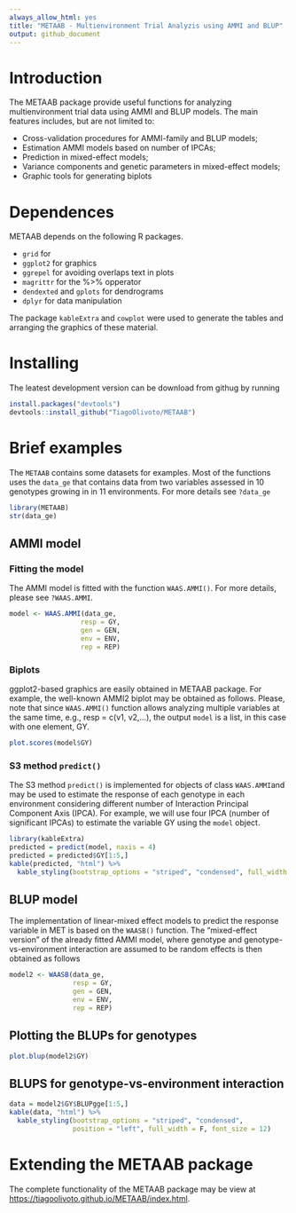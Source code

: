 ```yaml
---
always_allow_html: yes
title: "METAAB - Multienvironment Trial Analyzis using AMMI and BLUP"
output: github_document
---
```


<!-- README.md is generated from README.Rmd. Please edit that file -->

# Introduction
The METAAB package provide useful functions for analyzing multienvironment trial data using AMMI and BLUP models. The main features includes, but are not limited to:

* Cross-validation procedures for AMMI-family and BLUP models;
* Estimation AMMI models based on number of IPCAs;
* Prediction in mixed-effect models;
* Variance components and genetic parameters in mixed-effect models;
* Graphic tools for generating biplots


# Dependences

METAAB depends on the following R packages.

* `grid` for 
* `ggplot2` for graphics
* `ggrepel` for avoiding overlaps text in plots
* `magrittr` for the %>% opperator
* `dendexted` and `gplots` for dendrograms
* `dplyr` for data manipulation

The package `kableExtra` and `cowplot` were used to generate the tables and arranging the graphics of these material.

# Installing

The leatest development version can be download from githug by running
```r
install.packages("devtools")
devtools::install_github("TiagoOlivoto/METAAB")
```

# Brief examples

The `METAAB` contains some datasets for examples. Most of the functions uses the `data_ge` that contains data from two variables assessed in 10 genotypes growing in in 11 environments. For more details see `?data_ge`

```r
library(METAAB)
str(data_ge)
```


## AMMI model
### Fitting the model
The AMMI model is fitted with the function `WAAS.AMMI()`. For more details, please see `?WAAS.AMMI`.

```r
model <- WAAS.AMMI(data_ge,
                  resp = GY,
                  gen = GEN,
                  env = ENV,
                  rep = REP)
```

### Biplots

ggplot2-based graphics are easily obtained in METAAB package. For example, the well-known AMMI2 biplot may be obtained as follows. Please, note that since `WAAS.AMMI()` function allows analyzing multiple variables at the same time, e.g., resp = c(v1, v2,...), the output `model` is a list, in this case with one element, GY.

```r
plot.scores(model$GY)
```

### S3 method `predict()`
The S3 method `predict()` is implemented for objects of class `WAAS.AMMI`and may be used to estimate the response of each genotype in each environment considering different number of Interaction Principal Component Axis (IPCA). For example, we will use four IPCA (number of significant IPCAs) to estimate the variable GY using the `model` object.

```r
library(kableExtra)
predicted = predict(model, naxis = 4)
predicted = predicted$GY[1:5,]
kable(predicted, "html") %>%
  kable_styling(bootstrap_options = "striped", "condensed", full_width = F)
```

## BLUP model
The implementation of linear-mixed effect models to predict the response variable in MET is based on the `WAASB()` function. The "mixed-effect version" of the already fitted AMMI model, where genotype and genotype-vs-environment interaction are assumed to be random effects is then obtained as follows

```r
model2 <- WAASB(data_ge,
                resp = GY,
                gen = GEN,
                env = ENV,
                rep = REP)
```


## Plotting the BLUPs for genotypes


```r
plot.blup(model2$GY)
```


## BLUPS for genotype-vs-environment interaction


```r
data = model2$GY$BLUPgge[1:5,]
kable(data, "html") %>%
  kable_styling(bootstrap_options = "striped", "condensed",
                position = "left", full_width = F, font_size = 12)
```

# Extending the METAAB package
The complete functionality of the METAAB package may be view at <https://tiagoolivoto.github.io/METAAB/index.html>. 
